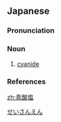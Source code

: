 ==Japanese==
{{ja-kanjitab|せい|さん|えん|yomi=o}}

===Pronunciation===
{{ja-pron|yomi=o|せいさんえん|acc=3|acc_ref=DJR}}

===Noun===
{{ja-noun|せいさんえん}}

# {{lb|ja|chemistry|sort=せいさんえん}} [[cyanide]]

===References===
<references/>

[[Category:ja:Poisons|せいさんえん]]

[[zh:青酸塩]]